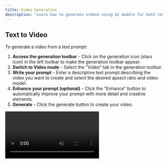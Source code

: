 ```yaml
---
title: Video Generation
description: "Learn how to generate videos using AI models for both text-to-video and image-to-video creation"
---
```


## Text to Video

To generate a video from a text prompt:

1. **Access the generation toolbar** - Click on the generation icon (stars icon) in the left toolbar to make the generation toolbar appear.
2. **Switch to Video mode** - Select the "Video" tab in the generation toolbar.
3. **Write your prompt** - Enter a descriptive text prompt describing the video you want to create and select the desired apsect ratio and video model.
4. **Enhance your prompt (optional)** - Click the "Enhance" button to automatically improve your prompt with more detail and creative elements.
5. **Generate** - Click the generate button to create your video.

<Frame>
  <video
    src="https://storage.googleapis.com/remade-v2/website/text_to_video.mp4"
    autoPlay
    loop
    muted
    playsInline
    style={{ width: "100%", height: "auto" }}
  />
</Frame>

<Tip>
  **Pro tip:** When using Veo, make sure you add a description of the audio to
  get better results with synchronized sound and visuals.
</Tip>

## Image to Video

Transform static images into dynamic videos using existing images as starting or ending frames:

1. **Select an image** - Click on any image in your canvas that you want to use as a reference
2. **Set as reference** - Click the "Reference" button that appears when the image is selected
3. **Choose frame type** - Select how you want to use the image:
   - **Add as reference** - Use the image as style/content guidance
   - **Use as start frame** - Begin the video with this image
   - **Use as end frame** - End the video with this image
4. **Write your prompt (optional)** - Add a text description for the video motion or transformation
5. **Generate** - Click the generate button to create your video

<Frame>
  <video
    src="https://storage.googleapis.com/remade-v2/website/image_to_video.mp4"
    autoPlay
    loop
    muted
    playsInline
    style={{ width: "100%", height: "auto" }}
  />
</Frame>

<Note>
  You can use the same image for both start and end frames to create a loop, or
  use different images to create a transformation between two states.
</Note>

## Tips for Better Video Results

- **Be specific about motion** - Describe camera movements, object actions, and scene dynamics.
- **Use a start frame** - Adding a start frame helps conserve credits, as generating images is faster and cheaper. Starting with a great image can significantly enhance your video creation process.
- **Use clear references** - High-quality reference images produce better video results.
- **Experiment with frame types** - Try different combinations of start frames, end frames, and references.
- **Make sure to inspect the enhanced prompt** - Sometimes, enhancing the prompt might include details that you don't want.
